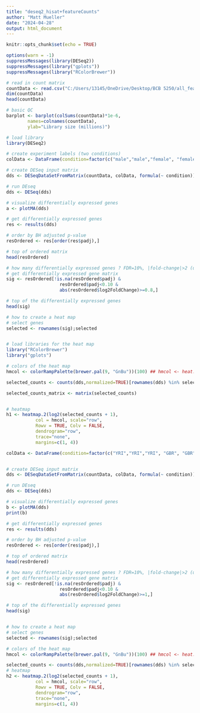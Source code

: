 ---
title: "deseq2_hisat+featureCounts"
author: "Matt Mueller"
date: "2024-04-28"
output: html_document
---

```{r setup, include=FALSE}
knitr::opts_chunk$set(echo = TRUE)
```

```{r, echo = FALSE}
options(warn = -1)
suppressMessages(library(DESeq2))
suppressMessages(library("gplots"))
suppressMessages(library("RColorBrewer"))
```

```{r}
# read in count matrix
countData <- read.csv("C:/Users/13145/OneDrive/Desktop/BCB 5250/all_featureCountx.Rmatrix.txt", header=T, row.names=1, sep="\t") 
dim(countData)
head(countData) 
```

```{r}
# basic QC
barplot <- barplot(colSums(countData)*1e-6,
        names=colnames(countData),
        ylab="Library size (millions)")
```

```{r}
# load library
library(DESeq2)

# create experiment labels (two conditions)
colData <- DataFrame(condition=factor(c("male","male","female", "female", "male", "female", "female", "male", "male", "female", "male", "female")))

# create DESeq input matrix
dds <- DESeqDataSetFromMatrix(countData, colData, formula(~ condition))

# run DEseq
dds <- DESeq(dds)

# visualize differentially expressed genes
a <- plotMA(dds)
```

```{r}
# get differentially expressed genes
res <- results(dds)

# order by BH adjusted p-value
resOrdered <- res[order(res$padj),]

# top of ordered matrix
head(resOrdered)

# how many differentially expressed genes ? FDR=10%, |fold-change|>2 (up and down)
# get differentially expressed gene matrix
sig <- resOrdered[!is.na(resOrdered$padj) &
                    resOrdered$padj<0.10 &
                    abs(resOrdered$log2FoldChange)>=0.8,]

# top of the differentially expressed genes
head(sig)

# how to create a heat map
# select genes
selected <- rownames(sig);selected


# load libraries for the heat map
library("RColorBrewer")
library("gplots")

# colors of the heat map
hmcol <- colorRampPalette(brewer.pal(9, "GnBu"))(100) ## hmcol <- heat.colors

selected_counts <- counts(dds,normalized=TRUE)[rownames(dds) %in% selected,]

selected_counts_matrix <- matrix(selected_counts)


# heatmap
h1 <- heatmap.2(log2(selected_counts + 1),
           col = hmcol, scale="row",
           Rowv = TRUE, Colv = FALSE,
           dendrogram="row",
           trace="none",
           margins=c(1, 4))
```





```{r}
colData <- DataFrame(condition=factor(c("YRI","YRI","YRI", "GBR", "GBR", "YRI", "GBR", "GBR", "GBR", "GBR", "YRI", "YRI")))


# create DESeq input matrix
dds <- DESeqDataSetFromMatrix(countData, colData, formula(~ condition))

# run DEseq
dds <- DESeq(dds)

# visualize differentially expressed genes
b <- plotMA(dds)
print(b)
```

```{r}
# get differentially expressed genes
res <- results(dds)

# order by BH adjusted p-value
resOrdered <- res[order(res$padj),]

# top of ordered matrix
head(resOrdered)

# how many differentially expressed genes ? FDR=10%, |fold-change|>2 (up and down)
# get differentially expressed gene matrix
sig <- resOrdered[!is.na(resOrdered$padj) &
                    resOrdered$padj<0.10 &
                    abs(resOrdered$log2FoldChange)>=1,]

# top of the differentially expressed genes
head(sig)


# how to create a heat map
# select genes
selected <- rownames(sig);selected

# colors of the heat map
hmcol <- colorRampPalette(brewer.pal(9, "GnBu"))(100) ## hmcol <- heat.colors

selected_counts <- counts(dds,normalized=TRUE)[rownames(dds) %in% selected,]
# heatmap
h2 <- heatmap.2(log2(selected_counts + 1),
           col = hmcol, scale="row",
           Rowv = TRUE, Colv = FALSE,
           dendrogram="row",
           trace="none",
           margins=c(1, 4))
```



